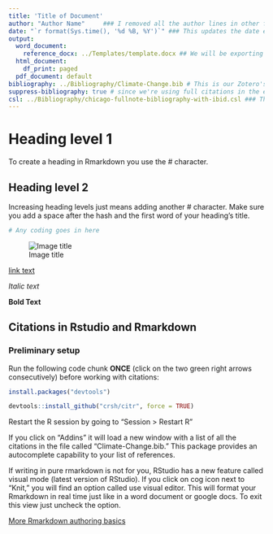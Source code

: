 ```yaml
---
title: 'Title of Document'
author: "Author Name"     ### I removed all the author lines in other files because we're writing it together and we're submitting it as a chapter
date: "`r format(Sys.time(), '%d %B, %Y')`" ### This updates the date everytime we export the document into Word
output:
  word_document:
    reference_docx: ../Templates/template.docx ## We will be exporting our work in word format and I've created a template for how it looks
  html_document:
    df_print: paged
  pdf_document: default
bibliography: ../Bibliography/Climate-Change.bib # This is our Zotero's collection and it continuously syncs as we add sources
suppress-bibliography: true # since we're using full citations in the endnotes, I'm suppressing the printing of the bibliography for now.
csl: ../Bibliography/chicago-fullnote-bibliography-with-ibid.csl ### This is the citation style, if we ever want to switch it to short notes, or even apa, we just switch the file name.
---
```


# Heading level 1

To create a heading in Rmarkdown you use the \# character.

## Heading level 2

Increasing heading levels just means adding another \# character. Make sure you add a space after the hash and the first word of your heading's title.

```r
# Any coding goes in here

```

![Image title](imagefile.png)

[link text](http://www.google.com)

*Italic text*

**Bold Text**

## Citations in Rstudio and Rmarkdown

### Preliminary setup

Run the following code chunk **ONCE** (click on the two green right arrows consecutively) before working with citations:

```r
install.packages("devtools")
```
```r
devtools::install_github("crsh/citr", force = TRUE)
```

Restart the R session by going to "Session \> Restart R"

If you click on "Addins" it will load a new window with a list of all the citations in the file called "Climate-Change.bib." This package provides an autocomplete capability to your list of references.

If writing in pure rmarkdown is not for you, RStudio has a new feature called visual mode (latest version of RStudio). If you click on cog icon next to "Knit," you will find an option called use visual editor. This will format your Rmarkdown in real time just like in a word document or google docs. To exit this view just uncheck the option.


[More Rmarkdown authoring basics](https://rmarkdown.rstudio.com/authoring_basics.html)
